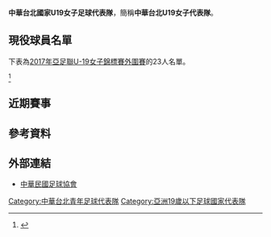 {{Infobox women's national football team
| Name			= 中華台北國家U19女子足球代表隊
<!-- 注释出：| Badge			= Emblem of CTFA (shield).jpg -->
| Nickname		= 
| Association		= [[中華民國足球協會|中華民國足球協會]]
| Sub-confederation	= [[東亞足球聯盟|東亞足球聯盟]] 
| Confederation		= [[亞洲足球聯盟|亞洲足球聯盟]] 
| Coach			= {{flagicon|ROC}} [[謝麗娟|謝麗娟]]
| Asst Manager	        = [[劉世華|劉世華]]<br />[[陳雅惠|陳雅惠]]<br />[[陳雅玲|陳雅玲]]<br />[[林瓊鶯|林瓊鶯]]
| Captain		= [[梁凱柔|梁凱柔]]
| Most caps		= 
| Top scorer		= 
| Home Stadium		= 
| FIFA Trigramme	= TPE
| shirtsupplier		= [[憬緯企業|Tor Star]]
| pattern_la1	        = _borderonblue
| pattern_b1		= _whiteredstriped_sides
| pattern_ra1		= _borderonblue
| pattern_sh1		= _whitebottom
| leftarm1		= FF0000
| body1			= 0000FF
| rightarm1		= FF0000
| shorts1		= 0000FF
| socks1		= 0000FF
| pattern_la2		= _borderonwhite
| pattern_b2		= _blueredstriped_sides
| pattern_ra2		= _borderonwhite
| pattern_sh2		= _transparent_bottom
| leftarm2		= FF0000
| body2			= FFFFFF
| rightarm2		= FF0000
| shorts2		= 0000FF
| socks2		= FFFFFF
}}
'''中華台北國家U19女子足球代表隊'''，簡稱'''中華台北U19女子代表隊'''。

==現役球員名單==
下表為[[2017年亞足聯U-19女子錦標賽外圍賽|2017年亞足聯U-19女子錦標賽外圍賽]]的23人名單。

{{updated|2016年10月24日}}<ref>{{Cite web |url = http://www.ctfa.com.tw/representative/national-team/3228-2016-u18-afc-u19.html |title = 2016年U18女子代表隊參加AFC U19女子錦標賽資格賽名單 |accessdate = 2016年11月1日 |archive-url = https://web.archive.org/web/20161029182204/http://www.ctfa.com.tw/representative/national-team/3228-2016-u18-afc-u19.html |archive-date = 2016年10月29日 |dead-url = yes }}</ref>
{{nat fs g start}}
{{nat fs g player|no=1 |pos=GK |name=陳巧倫(CHEN CHIAO-LUN)	|age={{birth date and age|mf=yes|1998|12|24}}|caps=3|goals=0|club=高雄[[中山工商|中山工商]]|clubnat=TWN}}
{{nat fs g player|no=2 |pos=DF |name=劉玟伶(LIU WEN-LIN)	|age=|caps=3|goals=0|club=嘉義[[永慶高中|永慶高中]]|clubnat=TWN}}
{{nat fs g player|no=3 |pos=DF |name=鍾慈恩(CHUNG TZU-EN)	|age={{birth date and age|mf=yes|2000|01|18}}|caps=1|goals=0|club=新北[[醒吾高中|醒吾高中]]|clubnat=TWN}}
{{nat fs g player|no=4 |pos=DF |name=陳郁安(CHEN YU-AN)		|age={{birth date and age|mf=yes|1998|05|17}}|caps=2|goals=0|club=[[輔仁大學|輔仁大學]]|clubnat=TWN}}
{{nat fs g player|no=5 |pos=DF |name=章紫諾(CHANG TZU-NUO)	|age={{birth date and age|mf=yes|1999|06|23}}|caps=2|goals=0|club=花蓮[[花蓮體中|花蓮體中]]|clubnat=TWN}}
{{nat fs g player|no=6 |pos=MF |name=卓莉萍(ZHUO LI-PING)	|age={{birth date and age|mf=yes|1999|09|29}}|caps=3|goals=1|club=花蓮[[花蓮體中|花蓮體中]]|clubnat=TWN}}
{{nat fs g player|no=9 |pos=FW |name=梁凱柔(LIANG KAI-JOU)  [[File:Captain_sports.svg|15px]]	|age={{birth date and age|mf=yes|1999|03|26}}|caps=3|goals=1|club=新北[[醒吾高中|醒吾高中]]|clubnat=TWN}}
{{nat fs g player|no=10 |pos=MF |name=陳英惠(CHEN YING-HUI)	|age={{birth date and age|mf=yes|1998|10|05}}|caps=3|goals=2|club=花蓮[[花蓮體中|花蓮體中]]|clubnat=TWN}}
{{nat fs g player|no=11 |pos=FW |name=楊雅婕(YANG YA-CHIEH)	|age={{birth date and age|mf=yes|1998|01|08}}|caps=0|goals=0|club=花蓮[[花蓮體中|花蓮體中]]|clubnat=TWN}}
{{nat fs g player|no=12 |pos=DF |name=劉于瑄(LIOU YU-SYUAN)	|age=|caps=3|goals=0|club=[[輔仁大學|輔仁大學]]|clubnat=TWN}}
{{nat fs g player|no=13 |pos=MF |name=王心慈(WANG HSIN-CIH)	|age=|caps=0|goals=0|club=[[輔仁大學|輔仁大學]]|clubnat=TWN}}
{{nat fs g player|no=15 |pos=MF |name=藍昱絜(LAN YU-CHIEH)	|age=|caps=3|goals=2|club=高雄[[中山工商|中山工商]]|clubnat=TWN}}
{{nat fs g player|no=16 |pos=MF |name=林雪雁(LIN SYUE-YAN)	|age=|caps=2|goals=0|club=花蓮[[花蓮體中|花蓮體中]]|clubnat=TWN}}
{{nat fs g player|no=17 |pos=MF |name=游昱婷(YOU YU-TING)	|age=|caps=1|goals=0|club=新北[[醒吾高中|醒吾高中]]|clubnat=TWN}}
{{nat fs g player|no=18 |pos=GK |name=許瑗庭(HSU YUAN-TING)	|age={{birth date and age|mf=yes|1998|12|17}}|caps=0|goals=0|club=新北[[醒吾高中|醒吾高中]]|clubnat=TWN}}
{{nat fs g player|no=19 |pos=DF |name=余汶倢(YU WEN-CHIEH)	|age=|caps=2|goals=1|club=高雄[[瑞祥高中|瑞祥高中]]|clubnat=TWN}}
{{nat fs g player|no=20 |pos=MF |name=林慈慧(LIN CI-HUI)	|age={{birth date and age|mf=yes|1999|10|11}}|caps=1|goals=0|club=新北[[醒吾高中|醒吾高中]]|clubnat=TWN}}
{{nat fs g player|no=21 |pos=FW |name=楊萱(YANG XUAN)		|age=|caps=3|goals=0|club=花蓮[[花蓮體中|花蓮體中]]|clubnat=TWN}}
{{nat fs g player|no=22 |pos=GK |name=許妙華(HSU MIAO-HUA)	|age={{birth date and age|mf=yes|2000|10|06}}|caps=1|goals=0|club=高雄[[瑞祥高中|瑞祥高中]]|clubnat=TWN}}
{{nat fs g player|no=23 |pos=MF |name=蔡珮妤(TSAI PEI-YU)	|age=|caps=3|goals=1|club=高雄[[瑞祥高中|瑞祥高中]]|clubnat=TWN}}
{{nat fs g player|no=24 |pos=DF |name=高妤晴(GAO YU-CING)	|age=|caps=1|goals=0|club=花蓮[[花蓮體中|花蓮體中]]|clubnat=TWN}}
{{nat fs g player|no=25 |pos=DF |name=羅雅方(LO YA-FANG)	|age=|caps=1|goals=0|club=[[台灣師大|台灣師大]]|clubnat=TWN}}
{{nat fs g end}}

== 近期賽事 ==
{{footballbox_collapsible
| date		= 2016年10月27日
| time		= 14:00 [[UTC+5|UTC+5]]
| round		= 2017年亞足聯U19女子錦標賽資格賽B組
| team1		= {{fbwu-rt|19|TPE}}
| team2		= {{fbwu|19|HKG}}
| score		= 3 - 0
| report	= [http://www.the-afc.com/afcasfeeds?fixtureid=10407&stageid=410&tMode=C&view=ajax&show=matchsummary 報告]
| goals1	= 藍昱絜 {{goal|74||78}}<br />陳英惠 {{goal|76}}
| goals2	= 
| stadium	= Republican Central Stadium
| location	= [[杜尚貝|杜尚貝]]，[[塔吉克斯坦|塔吉克]]
| attendance	= 50
| referee	= {{flagicon|MYA}} SEINN CHO AUNG
| assistantreferees	= {{flagicon|IRN}} SAMANEH MOHSENIKIASARI<br />{{flagicon|KOR}} YANG SUN YOUNG
| fourthofficial	= {{flagicon|JPN}} 梶山芙紗子
| motm		= {{flagicon|TPE}} 藍昱絜
| result	= W
| nobars	= 1
}}
{{footballbox_collapsible
| date		= 2016年10月29日
| time		= 17:00 [[UTC+5|UTC+5]]
| round		= 2017年亞足聯U19女子錦標賽資格賽B組
| team1		= {{fbwu-rt|19|TJK}}
| team2		= {{fbwu|19|TPE}}
| score		= 2 - 5
| report	= [http://the-afc.com/afcasfeeds?fixtureid=10410&stageid=410&tMode=C&view=ajax&show=matchsummary 報告]
| goals1	= SHUKRONAI JUMAKHON {{goal|38}}<br />KHALIMOVA GULSUNBI {{goal|81}}
| goals2	= 梁凱柔 {{goal|16}}<br />余汶倢 {{goal|55}}<br />蔡珮妤 {{goal|62}}<br />陳英惠 {{goal|72}}<br />卓莉萍 {{goal|90+4}}
| stadium	= Republican Central Stadium
| location	= [[杜尚貝|杜尚貝]]，[[塔吉克斯坦|塔吉克]]
| attendance	= 400
| referee	= {{flagicon|JPN}} 梶山芙紗子
| assistantreferees	= {{flagicon|IRN}} SAMANEH MOHSENIKIASARI<br />{{flagicon|MAL}} NUR AKMAL BINTI ANUAR
| fourthofficial	= {{flagicon|MAL}} Rita Gani
| motm		= {{flagicon|TPE}} 陳英惠
| result	= W
| nobars	= 1
}}
{{footballbox_collapsible
| date		= 2016年10月31日
| time		= 14:00 [[UTC+5|UTC+5]]
| round		= 2017年亞足聯U19女子錦標賽資格賽B組
| team1		= {{fbwu-rt|19|UZB}}
| team2		= {{fbwu|19|TPE}}
| score		= 1 - 0
| report	= [http://the-afc.com/afcasfeeds?fixtureid=10413&stageid=410&tMode=C&view=ajax&show=matchsummary 報告]
| goals1	= PANJIEVA MAFTUNA {{goal|26|pen.}}
| goals2	= 
| stadium	= Republican Central Stadium
| location	= [[杜尚貝|杜尚貝]]，[[塔吉克斯坦|塔吉克]]
| attendance	= 200
| referee	= {{flagicon|JPN}} 梶山芙紗子
| assistantreferees	= {{flagicon|CHN}} BAO MENGXIAO<br />{{flagicon|MAL}} NUR AKMAL BINTI ANUAR
| fourthofficial	= {{flagicon|MAL}} RITA GANI
| motm		= {{flagicon|UZB}} KHUSNIDDINOVA SOLIKHA
| result	= L
| nobars	= 1
}}

== 參考資料 ==
<references />
==外部連結==
*[http://ctfa.com.tw/ 中華民國足球協會]{{Wayback|url=http://ctfa.com.tw/ |date=20180830093946 }}
{{台灣足球}}
{{國際足球}}

[[Category:中華台北青年足球代表隊|Category:中華台北青年足球代表隊]]
[[Category:亞洲19歲以下足球國家代表隊|Category:亞洲19歲以下足球國家代表隊]]